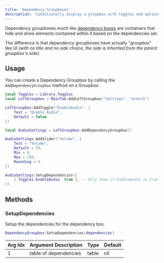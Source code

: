 ```yaml
---
title: 'Dependency Groupboxes'
description: 'Conditionally display a groupbox with toggles and options based on the dependencies set.'
---
```



Dependency groupboxes much like [dependency boxes](/obsidian/structure/dependencyboxes) are containers that hide and show elements contained within it based on the dependencies set.

The difference is that dependency groupboxes have actually "groupbox" like UI *(with no title and no side choice, the side is inherited from the parent groupbox's side)*.

<DemoDependencyGroupbox />

## Usage

You can create a Dependency Groupbox by calling the `AddDependencyGroupbox` method on a Groupbox.

```lua
local Toggles = Library.Toggles
local LeftGroupbox = MainTab:AddLeftGroupbox("Settings", "wrench")

LeftGroupbox:AddToggle("EnableAudio", {
    Text = "Enable Audio",
    Default = false
})

local AudioSettings = LeftGroupbox:AddDependencyGroupbox()

AudioSettings:AddSlider("Volume", {
    Text = "Volume",
    Default = 50,
    Min = 0,
    Max = 100,
    Rounding = 0
})

AudioSettings:SetupDependencies({
    { Toggles.EnableAudio, true }, -- Only show if EnableAudio is true
})
```

## Methods

### SetupDependencies

Setup the dependencies for the dependency box.

```lua
DependencyGroupbox:SetupDependencies(dependencies)
```

| Arg Idx | Argument Description | Type | Default |
| --- | --- | --- | --- |
| 1 | table of dependencies | table | nil |
